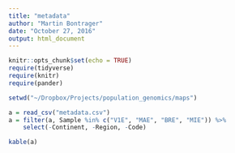 ```yaml
---
title: "metadata"
author: "Martin Bontrager"
date: "October 27, 2016"
output: html_document
---
```


```r
knitr::opts_chunk$set(echo = TRUE)
require(tidyverse)
require(knitr)
require(pander)

setwd("~/Dropbox/Projects/population_genomics/maps")

a = read_csv("metadata.csv")
a = filter(a, Sample %in% c("V1E", "MAE", "BRE", "MIE")) %>%
    select(-Continent, -Region, -Code)

kable(a)

```
